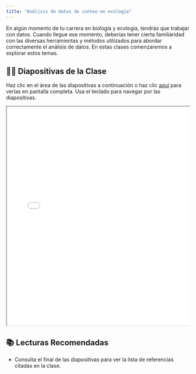 ```yaml
---
title: "Análisis de datos de conteo en ecología"
---
```


En algún momento de tu carrera en biología y ecología, tendrás que trabajar con datos. Cuando llegue ese momento, deberías tener cierta familiaridad
con las diversas herramientas y métodos utilizados para abordar correctamente el análisis de datos. En estas clases comenzaremos a explorar estos temas.

## 👨‍🏫 Diapositivas de la Clase

Haz clic en el área de las diapositivas a continuación o haz clic [aquí](slides.qmd) para verlas en pantalla completa.
Usa el teclado para navegar por las diapositivas.

<div class="container" style="position: relative;overflow: hidden;width: 100%;min-height:600px;">
<iframe src="slides.html" style="position=absolute;top: 0;left: 0;bottom: 0;right: 0;width: 100%;min-height:600px;"></iframe>
</div>

## 📚 Lecturas Recomendadas

- Consulta el final de las diapositivas para ver la lista de referencias citadas en la clase.
